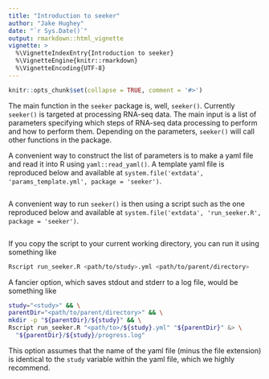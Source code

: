 ```yaml
---
title: "Introduction to seeker"
author: "Jake Hughey"
date: "`r Sys.Date()`"
output: rmarkdown::html_vignette
vignette: >
  %\VignetteIndexEntry{Introduction to seeker}
  %\VignetteEngine{knitr::rmarkdown}
  %\VignetteEncoding{UTF-8}
---
```


```r
knitr::opts_chunk$set(collapse = TRUE, comment = '#>')
```

The main function in the `seeker` package is, well, `seeker()`. Currently `seeker()` is targeted at processing RNA-seq data. The main input is a list of parameters specifying which steps of RNA-seq data processing to perform and how to perform them. Depending on the parameters, `seeker()` will call other functions in the package.

A convenient way to construct the list of parameters is to make a yaml file and read it into R using `yaml::read_yaml()`. A template yaml file is reproduced below and available at `system.file('extdata', 'params_template.yml', package = 'seeker')`.

```r
```

A convenient way to run `seeker()` is then using a script such as the one reproduced below and available at `system.file('extdata', 'run_seeker.R', package = 'seeker')`.

```r
```

If you copy the script to your current working directory, you can run it using something like

```sh
Rscript run_seeker.R <path/to/study>.yml <path/to/parent/directory>
```

A fancier option, which saves stdout and stderr to a log file, would be something like

```sh
study="<study>" && \
parentDir="<path/to/parent/directory>" && \
mkdir -p "${parentDir}/${study}" && \
Rscript run_seeker.R "<path/to>/${study}.yml" "${parentDir}" &> \
  "${parentDir}/${study}/progress.log"
```

This option assumes that the name of the yaml file (minus the file extension) is identical to the `study` variable within the yaml file, which we highly recommend.
